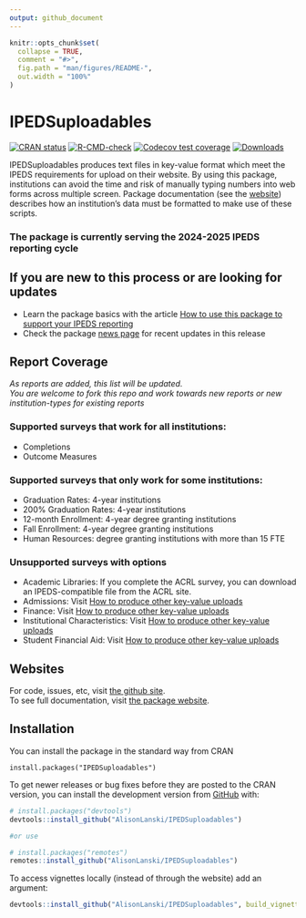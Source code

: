 ```yaml
---
output: github_document
---
```


<!-- README.md is generated from README.Rmd. Please edit that file -->

```r
knitr::opts_chunk$set(
  collapse = TRUE,
  comment = "#>",
  fig.path = "man/figures/README-",
  out.width = "100%"
)
```

# IPEDSuploadables

<!-- badges: start -->
[![CRAN status](https://www.r-pkg.org/badges/version/IPEDSuploadables)](https://CRAN.R-project.org/package=IPEDSuploadables)
[![R-CMD-check](https://github.com/AlisonLanski/IPEDSuploadables/actions/workflows/R-CMD-check.yaml/badge.svg)](https://github.com/AlisonLanski/IPEDSuploadables/actions/workflows/R-CMD-check.yaml)
[![Codecov test coverage](https://codecov.io/gh/AlisonLanski/IPEDSuploadables/graph/badge.svg)](https://app.codecov.io/gh/AlisonLanski/IPEDSuploadables)
[![Downloads](https://cranlogs.r-pkg.org/badges/IPEDSuploadables)](https://CRAN.R-project.org/package=IPEDSuploadables)
<!-- badges: end -->

IPEDSuploadables produces text files in key-value format which meet the IPEDS requirements for upload on their website. By using this package, institutions can avoid the time and risk of manually typing numbers into web forms across multiple screen. Package documentation (see the [website](https://alisonlanski.github.io/IPEDSuploadables/)) describes how an institution's data must be formatted to make use of these scripts. 

### The package is currently serving the 2024-2025 IPEDS reporting cycle  
  
## If you are new to this process or are looking for updates
- Learn the package basics with the article [How to use this package to support your IPEDS reporting](https://alisonlanski.github.io/IPEDSuploadables/articles/howto_overall_ipedsuploadables.html)
- Check the package [news page](https://alisonlanski.github.io/IPEDSuploadables/news/index.html) for recent updates in this release

## Report Coverage 
  
*As reports are added, this list will be updated.  
You are welcome to fork this repo and work towards new reports or new institution-types for existing reports*

### Supported surveys that work for all institutions:  
- Completions
- Outcome Measures  
  
### Supported surveys that only work for some institutions:
- Graduation Rates: 4-year institutions
- 200% Graduation Rates: 4-year institutions
- 12-month Enrollment: 4-year degree granting institutions
- Fall Enrollment: 4-year degree granting institutions 
- Human Resources: degree granting institutions with more than 15 FTE

### Unsupported surveys with options
- Academic Libraries: If you complete the ACRL survey, you can download an IPEDS-compatible file from the ACRL site.
- Admissions:  Visit [How to produce other key-value uploads](https://alisonlanski.github.io/IPEDSuploadables/articles/howto_use_autoformat.html)
- Finance: Visit [How to produce other key-value uploads](https://alisonlanski.github.io/IPEDSuploadables/articles/howto_use_autoformat.html)
- Institutional Characteristics: Visit [How to produce other key-value uploads](https://alisonlanski.github.io/IPEDSuploadables/articles/howto_use_autoformat.html)
- Student Financial Aid: Visit [How to produce other key-value uploads](https://alisonlanski.github.io/IPEDSuploadables/articles/howto_use_autoformat.html)

## Websites

For code, issues, etc, visit [the github site](https://github.com/AlisonLanski/IPEDSuploadables/).  
To see full documentation, visit [the package website](https://alisonlanski.github.io/IPEDSuploadables/).


## Installation

You can install the package in the standard way from CRAN
```
install.packages("IPEDSuploadables")
```

To get newer releases or bug fixes before they are posted to the CRAN version, you can install the development version from [GitHub](https://github.com/AlisonLanski/IPEDSuploadables) with:

``` r
# install.packages("devtools")
devtools::install_github("AlisonLanski/IPEDSuploadables")

#or use

# install.packages("remotes")
remotes::install_github("AlisonLanski/IPEDSuploadables")
```
  
To access vignettes locally (instead of through the website) add an argument:
```r
devtools::install_github("AlisonLanski/IPEDSuploadables", build_vignettes = TRUE)
```

